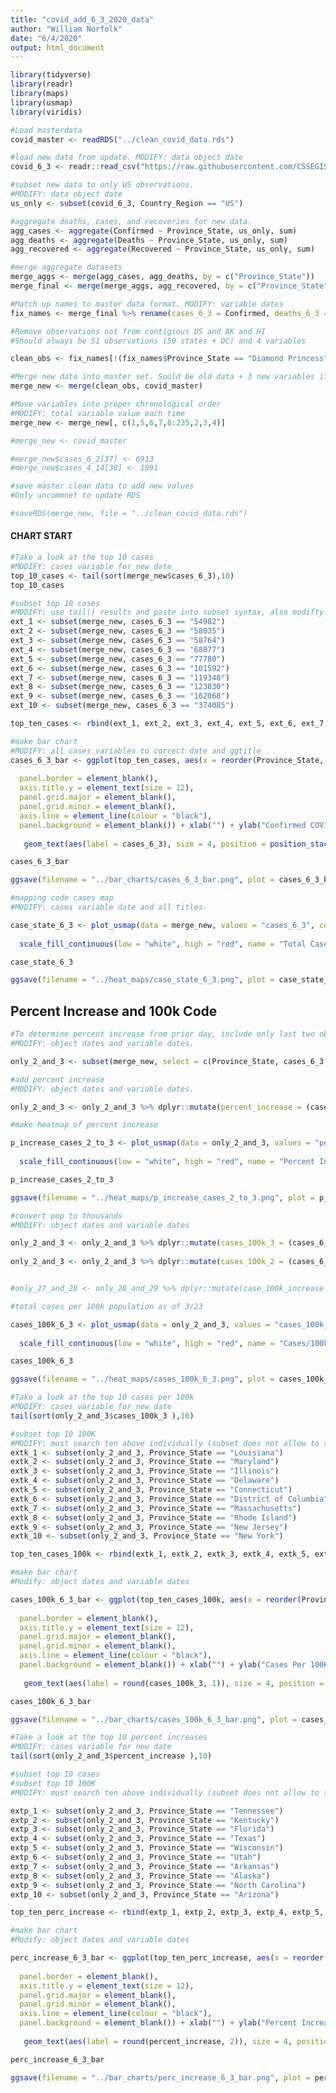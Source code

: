 ```yaml
---
title: "covid_add_6_3_2020_data"
author: "William Norfolk"
date: "6/4/2020"
output: html_document
---
```


```r
library(tidyverse)
library(readr)
library(maps)
library(usmap)
library(viridis)
```

```r
#Load masterdata
covid_master <- readRDS("../clean_covid_data.rds")
```


```r
#load new data from update. MODIFY: data object date
covid_6_3 <- readr::read_csv("https://raw.githubusercontent.com/CSSEGISandData/COVID-19/master/csse_covid_19_data/csse_covid_19_daily_reports/06-03-2020.csv")
```

```r
#subset new data to only US observations. 
#MODIFY: data object date
us_only <- subset(covid_6_3, Country_Region == "US")
```

```r
#aggregate deaths, cases, and recoveries for new data. 
agg_cases <- aggregate(Confirmed ~ Province_State, us_only, sum)
agg_deaths <- aggregate(Deaths ~ Province_State, us_only, sum)
agg_recovered <- aggregate(Recovered ~ Province_State, us_only, sum)
```

```r
#merge aggregate datasets
merge_aggs <- merge(agg_cases, agg_deaths, by = c("Province_State"))
merge_final <- merge(merge_aggs, agg_recovered, by = c("Province_State"))
```

```r
#Match up names to master data format. MODIFY: variable dates
fix_names <- merge_final %>% rename(cases_6_3 = Confirmed, deaths_6_3 = Deaths, recov_6_3 = Recovered)
```

```r
#Remove observations not from contigious US and AK and HI
#Should always be 51 observations (50 states + DC) and 4 variables

clean_obs <- fix_names[!(fix_names$Province_State == "Diamond Princess" | fix_names$Province_State == "Grand Princess" | fix_names$Province_State == "Guam" | fix_names$Province_State == "Puerto Rico" | fix_names$Province_State == "United States Virgin Islands" | fix_names$Province_State == "US" | fix_names$Province_State == "American Samoa" | fix_names$Province_State == "Northern Mariana Islands" | fix_names$Province_State == "Virgin Islands" | fix_names$Province_State == "Wuhan Evacuee" | fix_names$Province_State == "Recovered"),]
```

```r
#Merge new data into master set. Sould be old data + 3 new variables if successful
merge_new <- merge(clean_obs, covid_master)
```

```r
#Move variables into proper chronological order
#MODIFY: total variable value each time
merge_new <- merge_new[, c(1,5,6,7,8:235,2,3,4)]
```

```r
#merge_new <- covid_master
```

```r
#merge_new$cases_6_2[37] <- 6913
#merge_new$cases_4_14[30] <- 1091

```


```r
#save master clean data to add new values
#Only uncommnet to update RDS

#saveRDS(merge_new, file = "../clean_covid_data.rds")
```

#### CHART START

```r
#Take a look at the top 10 cases
#MODIFY: cases variable for new date
top_10_cases <- tail(sort(merge_new$cases_6_3),10)
top_10_cases
```

```r
#subset top 10 cases
#MODIFY: use tail() results and paste into subset syntax, also modifty cases date value
ext_1 <- subset(merge_new, cases_6_3 == "54982")
ext_2 <- subset(merge_new, cases_6_3 == "58035")
ext_3 <- subset(merge_new, cases_6_3 == "58764")
ext_4 <- subset(merge_new, cases_6_3 == "68877")
ext_5 <- subset(merge_new, cases_6_3 == "77780")
ext_6 <- subset(merge_new, cases_6_3 == "101592")
ext_7 <- subset(merge_new, cases_6_3 == "119348")
ext_8 <- subset(merge_new, cases_6_3 == "123830")
ext_9 <- subset(merge_new, cases_6_3 == "162068")
ext_10 <- subset(merge_new, cases_6_3 == "374085")

top_ten_cases <- rbind(ext_1, ext_2, ext_3, ext_4, ext_5, ext_6, ext_7, ext_8, ext_9, ext_10)
```

```r
#make bar chart
#MODIFY: all cases variables to correct date and ggtitle
cases_6_3_bar <- ggplot(top_ten_cases, aes(x = reorder(Province_State, -cases_6_3), cases_6_3)) + geom_bar(aes(fill = reorder(Province_State, -cases_6_3)),stat = "identity") + theme(axis.text.x = element_text(angle = 45, hjust = 1),
                                                                                                   legend.position = "none",                                                                        axis.text=element_text(size=12),
  panel.border = element_blank(), 
  axis.title.y = element_text(size = 12),
  panel.grid.major = element_blank(),
  panel.grid.minor = element_blank(),
  axis.line = element_line(colour = "black"),
  panel.background = element_blank()) + xlab("") + ylab("Confirmed COVID-19 Cases") + ggtitle("Top Ten Confirmed COVID-19 Cases by State 6/3/2020") +
  
   geom_text(aes(label = cases_6_3), size = 4, position = position_stack(vjust = 0.8))

cases_6_3_bar 
```

```r
ggsave(filename = "../bar_charts/cases_6_3_bar.png", plot = cases_6_3_bar)
```

```r
#mapping code cases map
#MODIFY: cases variable date and all titles.

case_state_6_3 <- plot_usmap(data = merge_new, values = "cases_6_3", color = "black") + 
  
  scale_fill_continuous(low = "white", high = "red", name = "Total Cases", label = scales::comma) + theme(legend.position = "right", plot.title = element_text(color = "black", size = 15, face = "bold"), plot.subtitle = element_text(color = "black", size = 10, face = "italic")) + labs(title = "COVID-19 Confirmed Cases by State", subtitle = "Data as of: 6/3/2020")

case_state_6_3
```

```r
ggsave(filename = "../heat_maps/case_state_6_3.png", plot = case_state_6_3)
```

## Percent Increase and 100k Code

```r
#To determine percent increase from prior day, include only last two observations
#MODIFY: object dates and variable dates.

only_2_and_3 <- subset(merge_new, select = c(Province_State, cases_6_3, cases_6_2, fips, total_pop))
```




```r
#add percent increase
#MODIFY: object dates and variable dates.

only_2_and_3 <- only_2_and_3 %>% dplyr::mutate(percent_increase = (cases_6_3 - cases_6_2) / cases_6_2 * 100)
```

```r
#make heatmap of percent increase

p_increase_cases_2_to_3 <- plot_usmap(data = only_2_and_3, values = "percent_increase", color = "black") + 
  
  scale_fill_continuous(low = "white", high = "red", name = "Percent Increase", label = scales::comma) + theme(legend.position = "right", plot.title = element_text(color = "black", size = 15, face = "bold"), plot.subtitle = element_text(color = "black", size = 10, face = "italic")) + labs(title = "Percent Increase of Confirmed COVID-19 Cases by State", subtitle = "From: 6/2/2020-6/3/2020")

p_increase_cases_2_to_3
```

```r
ggsave(filename = "../heat_maps/p_increase_cases_2_to_3.png", plot = p_increase_cases_2_to_3)
```

```r
#convert pop to thousands
#MODIFY: object dates and variable dates

only_2_and_3 <- only_2_and_3 %>% dplyr::mutate(cases_100k_3 = (cases_6_3 / total_pop) *100000)
  
only_2_and_3 <- only_2_and_3 %>% dplyr::mutate(cases_100k_2 = (cases_6_2 / total_pop) * 100000)


#only_27_and_28 <- only_28_and_29 %>% dplyr::mutate(case_100k_increase = (cases_100k_28 - cases_100k_27) / cases_100k_27 *100)

```

```r
#total cases per 100k population as of 3/23

cases_100k_6_3 <- plot_usmap(data = only_2_and_3, values = "cases_100k_3", color = "black") + 
  
  scale_fill_continuous(low = "white", high = "red", name = "Cases/100k Population", label = scales::comma) + theme(legend.position = "right", plot.title = element_text(color = "black", size = 15, face = "bold"), plot.subtitle = element_text(color = "black", size = 10, face = "italic")) + labs(title = "COVID-19 Confirmed Cases Per 100K Individuals by State", subtitle = "Data as of: 6/3/2020")

cases_100k_6_3
```

```r
ggsave(filename = "../heat_maps/cases_100k_6_3.png", plot = cases_100k_6_3)
```

```r
#Take a look at the top 10 cases per 100k
#MODIFY: cases variable for new date
tail(sort(only_2_and_3$cases_100k_3 ),10)
```


```r
#subset top 10 100K
#MODIFY: must search ten above individually (subset does not allow to select by these values for some reason...) and past the states in the code below.Also modify variable and object date names.
extk_1 <- subset(only_2_and_3, Province_State == "Louisiana")
extk_2 <- subset(only_2_and_3, Province_State == "Maryland")
extk_3 <- subset(only_2_and_3, Province_State == "Illinois")
extk_4 <- subset(only_2_and_3, Province_State == "Delaware")
extk_5 <- subset(only_2_and_3, Province_State == "Connecticut")
extk_6 <- subset(only_2_and_3, Province_State == "District of Columbia")
extk_7 <- subset(only_2_and_3, Province_State == "Massachusetts")
extk_8 <- subset(only_2_and_3, Province_State == "Rhode Island")
extk_9 <- subset(only_2_and_3, Province_State == "New Jersey")
extk_10 <- subset(only_2_and_3, Province_State == "New York")

top_ten_cases_100k <- rbind(extk_1, extk_2, extk_3, extk_4, extk_5, extk_6, extk_7, extk_8, extk_9, extk_10)
```

```r
#make bar chart
#Modify: object dates and variable dates

cases_100k_6_3_bar <- ggplot(top_ten_cases_100k, aes(x = reorder(Province_State, -cases_100k_3), cases_100k_3)) + geom_bar(aes(fill = reorder(Province_State, -cases_100k_3)), stat = "identity") + theme(axis.text.x = element_text(angle = 45, hjust = 1),
                                                                                                   legend.position = "none",                                                                        axis.text=element_text(size=12),
  panel.border = element_blank(),   
  axis.title.y = element_text(size = 12),
  panel.grid.major = element_blank(),
  panel.grid.minor = element_blank(),
  axis.line = element_line(colour = "black"),
  panel.background = element_blank()) + xlab("") + ylab("Cases Per 100K Individuals") + ggtitle("Top Ten COVID-19 Confirmed Cases Per 100K Individuals by State 6/3/2020") +
  
   geom_text(aes(label = round(cases_100k_3, 1)), size = 4, position = position_stack(vjust = 0.8))

cases_100k_6_3_bar
```

```r
ggsave(filename = "../bar_charts/cases_100k_6_3_bar.png", plot = cases_100k_6_3_bar)
```

```r
#Take a look at the top 10 percent increases
#MODIFY: cases variable for new date
tail(sort(only_2_and_3$percent_increase ),10)
```

```r
#subset top 10 cases
#subset top 10 100K
#MODIFY: must search ten above individually (subset does not allow to select by these values for some reason...) and past the states in the code below.Also modify variable and object date names.

extp_1 <- subset(only_2_and_3, Province_State == "Tennessee")
extp_2 <- subset(only_2_and_3, Province_State == "Kentucky")
extp_3 <- subset(only_2_and_3, Province_State == "Florida")
extp_4 <- subset(only_2_and_3, Province_State == "Texas")
extp_5 <- subset(only_2_and_3, Province_State == "Wisconsin")
extp_6 <- subset(only_2_and_3, Province_State == "Utah")
extp_7 <- subset(only_2_and_3, Province_State == "Arkansas")
extp_8 <- subset(only_2_and_3, Province_State == "Alaska")
extp_9 <- subset(only_2_and_3, Province_State == "North Carolina")
extp_10 <- subset(only_2_and_3, Province_State == "Arizona")

top_ten_perc_increase <- rbind(extp_1, extp_2, extp_3, extp_4, extp_5, extp_6, extp_7, extp_8, extp_9, extp_10)
```

```r
#make bar chart
#Modify: object dates and variable dates

perc_increase_6_3_bar <- ggplot(top_ten_perc_increase, aes(x = reorder(Province_State, -percent_increase), percent_increase)) + geom_bar(aes(fill = reorder(Province_State, -percent_increase)), stat = "identity") + theme(axis.text.x = element_text(angle = 45, hjust = 1),
                                                                                                   legend.position = "none",                                                                        axis.text=element_text(size=12),
  panel.border = element_blank(),   
  axis.title.y = element_text(size = 12),
  panel.grid.major = element_blank(),
  panel.grid.minor = element_blank(),
  axis.line = element_line(colour = "black"),
  panel.background = element_blank()) + xlab("") + ylab("Percent Increase") + ggtitle("COVID-19: Top Ten Percent Increase by State from 6/2/20-6/3/20") +
  
   geom_text(aes(label = round(percent_increase, 2)), size = 4, position = position_stack(vjust = 0.8))

perc_increase_6_3_bar
```

```r
ggsave(filename = "../bar_charts/perc_increase_6_3_bar.png", plot = perc_increase_6_3_bar)
```
